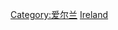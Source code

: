 {{Commons category|Subdivisions of Ireland}}
{{Catmore}}

[[Category:爱尔兰|Category:爱尔兰]]
[[Category:歐洲國家行政區劃|Ireland]]